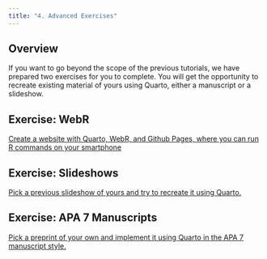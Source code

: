 ```yaml
---
title: "4. Advanced Exercises"
---
```


## Overview

If you want to go beyond the scope of the previous tutorials, we have prepared two exercises for you to complete. You will get the opportunity to recreate existing material of yours using Quarto, either a manuscript or a slideshow.

## Exercise: WebR

[Create a website with Quarto, WebR, and Github Pages, where you can run R commands on your smartphone](webr.qmd)

## Exercise: Slideshows

[Pick a previous slideshow of yours and try to recreate it using Quarto.](slideshow.qmd)

## Exercise: APA 7 Manuscripts

[Pick a preprint of your own and implement it using Quarto in the APA 7 manuscript style.](apa7_manuscript.qmd)


